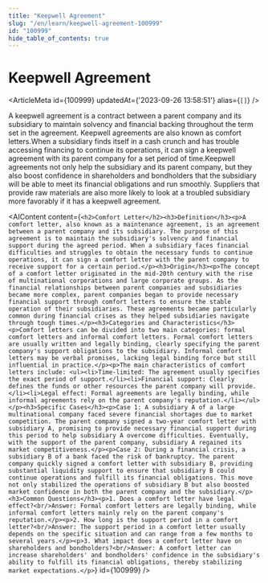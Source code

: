 ```yaml
---
title: "Keepwell Agreement"
slug: "/en/learn/keepwell-agreement-100999"
id: "100999"
hide_table_of_contents: true
---
```



# Keepwell Agreement

<ArticleMeta id={100999} updatedAt={'2023-09-26 13:58:51'} alias={`[]`} />
<div className='border-solid border-b border-t-0 my-4 border-[var(--ifm-color-gray-300)]' />

A keepwell agreement is a contract between a parent company and its subsidiary to maintain solvency and financial backing throughout the term set in the agreement. Keepwell agreements are also known as comfort letters.When a subsidiary finds itself in a cash crunch and has trouble accessing financing to continue its operations, it can sign a keepwell agreement with its parent company for a set period of time.Keepwell agreements not only help the subsidiary and its parent company, but they also boost confidence in shareholders and bondholders that the subsidiary will be able to meet its financial obligations and run smoothly. Suppliers that provide raw materials are also more likely to look at a troubled subsidiary more favorably if it has a keepwell agreement.

<AIContent content={`<h2>Comfort Letter</h2><h3>Definition</h3><p>A comfort letter, also known as a maintenance agreement, is an agreement between a parent company and its subsidiary. The purpose of this agreement is to maintain the subsidiary's solvency and financial support during the agreed period. When a subsidiary faces financial difficulties and struggles to obtain the necessary funds to continue operations, it can sign a comfort letter with the parent company to receive support for a certain period.</p><h3>Origin</h3><p>The concept of a comfort letter originated in the mid-20th century with the rise of multinational corporations and large corporate groups. As the financial relationships between parent companies and subsidiaries became more complex, parent companies began to provide necessary financial support through comfort letters to ensure the stable operation of their subsidiaries. These agreements became particularly common during financial crises as they helped subsidiaries navigate through tough times.</p><h3>Categories and Characteristics</h3><p>Comfort letters can be divided into two main categories: formal comfort letters and informal comfort letters. Formal comfort letters are usually written and legally binding, clearly specifying the parent company's support obligations to the subsidiary. Informal comfort letters may be verbal promises, lacking legal binding force but still influential in practice.</p><p>The main characteristics of comfort letters include: <ul><li>Time-limited: The agreement usually specifies the exact period of support.</li><li>Financial support: Clearly defines the funds or other resources the parent company will provide.</li><li>Legal effect: Formal agreements are legally binding, while informal agreements rely on the parent company's reputation.</li></ul></p><h3>Specific Cases</h3><p>Case 1: A subsidiary A of a large multinational company faced severe financial shortages due to market competition. The parent company signed a two-year comfort letter with subsidiary A, promising to provide necessary financial support during this period to help subsidiary A overcome difficulties. Eventually, with the support of the parent company, subsidiary A regained its market competitiveness.</p><p>Case 2: During a financial crisis, a subsidiary B of a bank faced the risk of bankruptcy. The parent company quickly signed a comfort letter with subsidiary B, providing substantial liquidity support to ensure that subsidiary B could continue operations and fulfill its financial obligations. This move not only stabilized the operations of subsidiary B but also boosted market confidence in both the parent company and the subsidiary.</p><h3>Common Questions</h3><p>1. Does a comfort letter have legal effect?<br/>Answer: Formal comfort letters are legally binding, while informal comfort letters mainly rely on the parent company's reputation.</p><p>2. How long is the support period in a comfort letter?<br/>Answer: The support period in a comfort letter usually depends on the specific situation and can range from a few months to several years.</p><p>3. What impact does a comfort letter have on shareholders and bondholders?<br/>Answer: A comfort letter can increase shareholders' and bondholders' confidence in the subsidiary's ability to fulfill its financial obligations, thereby stabilizing market expectations.</p>`} id={100999} />
